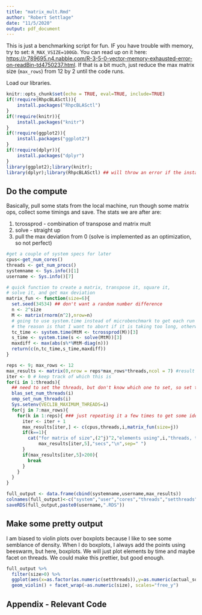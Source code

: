 ```yaml
---
title: "matrix_mult.Rmd"
author: "Robert Settlage"
date: "11/5/2020"
output: pdf_document
---
```


This is just a benchmarking script for fun.  IF you have trouble with memory, try to set: `R_MAX_VSIZE=100Gb`.  You can read up on it here: <https://r.789695.n4.nabble.com/R-3-5-0-vector-memory-exhausted-error-on-readBin-td4750237.html>.  If that is a bit much, just reduce the max matrix size (`max_rows`) from 12 by 2 until the code runs.


Load our libraries.
```r
knitr::opts_chunk$set(echo = TRUE, eval=TRUE, include=TRUE)
if(!require(RhpcBLASctl)){
    install.packages("RhpcBLASctl")
}
if(!require(knitr)){
    install.packages("knitr")
}
if(!require(ggplot2)){
    install.packages("ggplot2")
}
if(!require(dplyr)){
    install.packages("dplyr")
}
library(ggplot2);library(knitr);
library(dplyr);library(RhpcBLASctl) ## will throw an error if the install failed
```

## Do the compute

Basically, pull some stats from the local machine, run though some matrix ops, collect some timings and save.  The stats we are after are:

1. tcrossprod - combination of transpose and matrix mult
2. solve - straight up
3. pull the max deviation from 0 (solve is implemented as an optimization, so not perfect)

```r
#get a couple of system specs for later
cpus<-get_num_cores()
threads <- get_num_procs()
systemname <- Sys.info()[1]
username <- Sys.info()[7]

# quick function to create a matrix, transpose it, square it, 
# solve it, and get max deviation
matrix_fun <- function(size=6){
  set.seed(34534) ## don't want a random number difference
  n <- 2^size
  M <- matrix(rnorm(n^2),nrow=n)
  # going to use system.time instead of microbenchmark to get each run
  # the reason is that I want to abort if it is taking too long, otherwise, microbenchmark rocks!
  tc_time <- system.time(MtM <- tcrossprod(M))[3]
  s_time <- system.time(s <- solve(MtM))[3]
  maxdiff <- max(abs(s%*%MtM-diag(n)))
  return(c(n,tc_time,s_time,maxdiff))
}

reps <- 9; max_rows <- 12
max_results <- matrix(0,nrow = reps*max_rows*threads,ncol = 7) #result container
iter <- 0 # keep track of which this is
for(i in 1:threads){
  ## need to set the threads, but don't know which one to set, so set them all
  blas_set_num_threads(i)
  omp_set_num_threads(i)
  Sys.setenv(VECLIB_MAXIMUM_THREADS=i)
  for(j in 7:max_rows){ 
    for(k in 1:reps){ ### just repeating it a few times to get some idea of variability
      iter <- iter + 1
      max_results[iter,] <- c(cpus,threads,i,matrix_fun(size=j))
      if(k==1){
        cat("for matrix of size",(2^j)^2,"elements using",i,"threads, takes",
            max_results[iter,5],"secs","\n",sep=" ")
      }
      if(max_results[iter,5]>200){
        break
      }
    }
  }
}

full_output <- data.frame(cbind(systemname,username,max_results))
colnames(full_output)<-c("system","user","cores","threads","setthreads","size","actual_mult","actual_solve","maxDiff")
saveRDS(full_output,paste0(username,".RDS"))

```

## Make some pretty output

I am biased to violin plots over boxplots because I like to see some semblance of density.  When I do boxplots, I always add the points using beeswarm, but here, boxplots.  We will just plot elements by time and maybe facet on threads.  We could make this prettier, but good enough.

```r
full_output %>%
  filter(size>0) %>%
  ggplot(aes(x=as.factor(as.numeric(setthreads)),y=as.numeric(actual_solve))) + 
  geom_violin() + facet_wrap(~as.numeric(size), scales="free_y")
```

## Appendix - Relevant Code

```r
  
```